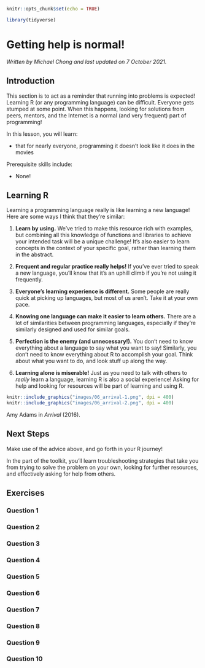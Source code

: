
```r
knitr::opts_chunk$set(echo = TRUE)

library(tidyverse)
```

# Getting help is normal!

*Written by Michael Chong and last updated on 7 October 2021.*

## Introduction

This section is to act as a reminder that running into problems is expected! Learning R (or any programming language) can be difficult. Everyone gets stumped at some point. When this happens, looking for solutions from peers, mentors, and the Internet is a normal (and very frequent) part of programming! 

In this lesson, you will learn:

- that for nearly everyone, programming it doesn't look like it does in the movies

Prerequisite skills include:

- None!

## Learning R 

Learning a programming language really is like learning a new language! Here are some ways I think that they're similar:

1. **Learn by using.** We've tried to make this resource rich with examples, but combining all this knowledge of functions and libraries to achieve your intended task will be a unique challenge! It's also easier to learn concepts in the context of your specific goal, rather than learning them in the abstract.

2. **Frequent and regular practice really helps!** If you've ever tried to speak a new language, you'll know that it's an uphill climb if you're not using it frequently. 

3. **Everyone's learning experience is different.** Some people are really quick at picking up languages, but most of us aren't. Take it at your own pace. 

4. **Knowing one language can make it easier to learn others.** There are a lot of similarities between programming languages, especially if they're similarly designed and used for similar goals.

5. **Perfection is the enemy (and unnecessary!).** You don't need to know everything about a language to say what you want to say! Similarly, you don't need to know everything about R to accomplish your goal. Think about what you want to do, and look stuff up along the way.

6. **Learning alone is miserable!** Just as you need to talk with others to *really* learn a language, learning R is also a social experience! Asking for help and looking for resources will be part of learning and using R.

```r
knitr::include_graphics("images/06_arrival-1.png", dpi = 400)
knitr::include_graphics("images/06_arrival-2.png", dpi = 400)
```

Amy Adams in *Arrival* (2016).

## Next Steps

Make use of the advice above, and go forth in your R journey! 

In the part of the toolkit, you'll learn troubleshooting strategies that take you from trying to solve the problem on your own, looking for further resources, and effectively asking for help from others.


## Exercises

### Question 1

### Question 2

### Question 3

### Question 4

### Question 5

### Question 6

### Question 7

### Question 8

### Question 9

### Question 10
